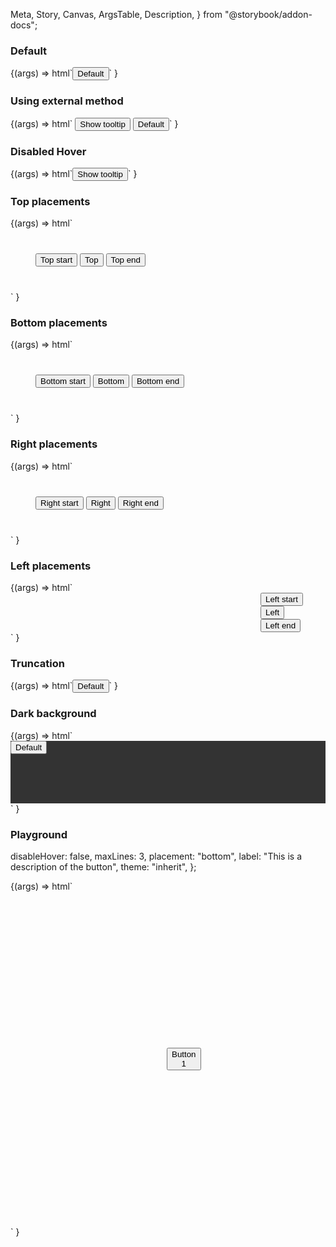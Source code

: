   Meta,
  Story,
  Canvas,
  ArgsTable,
  Description,
} from "@storybook/addon-docs";

<Meta title="Web Components/Tooltip" component="ic-tooltip" />

<Description markdown={readme} />

### Default

<Canvas>
  <Story name="Default" height="100px" parameters={{ loki: { skip: true } }}>
    {(args) =>
      html`<ic-tooltip
        label="This is a description of the button"
        target="test-button-default"
        id="ic-tooltip-test-button-default"
        ><button
          id="test-button-default"
          aria-describedby="ic-tooltip-test-button-default"
        >
          Default
        </button></ic-tooltip
      >`
    }
  </Story>
</Canvas>

### Using external method

<Canvas>
  <Story
    name="Using external method"
    height="100px"
    parameters={{ loki: { skip: true } }}
  >
    {(args) =>
      html`<script>
          let display = true;
          document
            .querySelector("#clickMe")
            .addEventListener("click", handleDisplay);
          const tooltip = document.querySelector("ic-tooltip");
          function handleDisplay() {
            tooltip.displayTooltip(display, true);
            display = !display;
          }
        </script>
        <button id="clickMe">Show tooltip</button>
        <ic-tooltip
          label="This is a description of the button"
          target="test-button-default"
          id="ic-tooltip-test-button-default"
          ><button
            id="test-button-default"
            aria-describedby="ic-tooltip-test-button-default"
          >
            Default
          </button></ic-tooltip
        >`
    }
  </Story>
</Canvas>

### Disabled Hover

<Canvas>
  <Story
    name="Disabled Hover"
    height="100px"
    parameters={{ loki: { skip: true } }}
  >
    {(args) =>
      html`<ic-tooltip
        label="This shows 'Code' has been copied"
        target="test-button-disable-hover"
        id="ic-tooltip-test-button-disable-hover"
        disable-hover="true"
        ><button
          id="test-button-disable-hover"
          aria-describedby="ic-tooltip-test-button-disable-hover"
          onclick="navigator.clipboard.writeText('Code')"
        >
          Show tooltip
        </button></ic-tooltip
      >`
    }
  </Story>
</Canvas>

### Top placements

<Canvas>
  <Story name="Top placements" parameters={{ loki: { skip: true } }}>
    {(args) =>
      html` <div style="margin: 40px">
        <ic-tooltip
          placement="top-start"
          label="This is a description of the button"
          id="ic-tooltip-test-button-top-start"
          target="test-button-top-start"
        >
          <button
            id="test-button-top-start"
            aria-describedby="ic-tooltip-test-button-top-start"
          >
            Top start
          </button>
        </ic-tooltip>
        <ic-tooltip
          placement="top"
          label="This is a description of the button"
          id="ic-tooltip-test-button-top"
          target="test-button-top"
        >
          <button
            id="test-button-top"
            aria-describedby="ic-tooltip-test-button-top"
          >
            Top
          </button>
        </ic-tooltip>
        <ic-tooltip
          placement="top-end"
          label="This is a description of the button"
          id="ic-tooltip-test-button-top-end"
          target="test-button-top-end"
        >
          <button
            id="test-button-top-end"
            aria-describedby="ic-tooltip-test-button-top-end"
          >
            Top end
          </button></ic-tooltip
        >
      </div>`
    }
  </Story>
</Canvas>

### Bottom placements

<Canvas>
  <Story name="Bottom placements" parameters={{ loki: { skip: true } }}>
    {(args) =>
      html` <div style="margin: 40px">
        <ic-tooltip
          placement="bottom-start"
          label="This is a description of the button"
          id="ic-tooltip-test-button-bottom-start"
          target="test-button-bottom-start"
        >
          <button
            id="test-button-bottom-start"
            aria-describedby="ic-tooltip-test-button-bottom-start"
          >
            Bottom start
          </button>
        </ic-tooltip>
        <ic-tooltip
          placement="bottom"
          label="This is a description of the button"
          id="ic-tooltip-test-button-bottom"
          target="test-button-bottom"
        >
          <button
            id="test-button-bottom"
            aria-describedby="ic-tooltip-test-button-bottom"
          >
            Bottom
          </button>
        </ic-tooltip>
        <ic-tooltip
          placement="bottom-end"
          label="This is a description of the button"
          id="ic-tooltip-test-button-bottom-end"
          target="test-button-bottom-end"
        >
          <button
            id="test-button-bottom-end"
            aria-describedby="ic-tooltip-test-button-bottom-end"
          >
            Bottom end
          </button></ic-tooltip
        >
      </div>`
    }
  </Story>
</Canvas>

### Right placements

<Canvas>
  <Story name="Right placements" parameters={{ loki: { skip: true } }}>
    {(args) =>
      html` <div style="margin: 40px">
        <ic-tooltip
          placement="right-start"
          label="This is a description of the button"
          id="ic-tooltip-test-button-right-start"
          target="test-button-right-start"
        >
          <button
            id="test-button-right-start"
            aria-describedby="ic-tooltip-test-button-right-start"
          >
            Right start
          </button>
        </ic-tooltip>
        <ic-tooltip
          placement="right"
          label="This is a description of the button"
          id="ic-tooltip-test-button-right"
          target="test-button-right"
        >
          <button
            id="test-button-right"
            aria-describedby="ic-tooltip-test-button-right"
          >
            Right
          </button>
        </ic-tooltip>
        <ic-tooltip
          placement="right-end"
          label="This is a description of the button"
          id="ic-tooltip-test-button-right-end"
          target="test-button-right-end"
        >
          <button
            id="test-button-right-end"
            aria-describedby="ic-tooltip-test-button-right-end"
          >
            Right end
          </button></ic-tooltip
        >
      </div>`
    }
  </Story>
</Canvas>

### Left placements

<Canvas>
  <Story name="Left placements" parameters={{ loki: { skip: true } }}>
    {(args) =>
      html` <div style="margin-left: 400px">
        <ic-tooltip
          placement="left-start"
          label="This is a description of the button"
          id="ic-tooltip-test-button-left-start"
          target="test-button-left-start"
        >
          <button
            id="test-button-left-start"
            aria-describedby="ic-tooltip-test-button-left-start"
          >
            Left start
          </button>
        </ic-tooltip>
        <ic-tooltip
          placement="left"
          label="This is a description of the button"
          id="ic-tooltip-test-button-left"
          target="test-button-left"
        >
          <button
            id="test-button-left"
            aria-describedby="ic-tooltip-test-button-left"
          >
            Left
          </button>
        </ic-tooltip>
        <ic-tooltip
          placement="left-end"
          label="This is a description of the button"
          id="ic-tooltip-test-button-left-end"
          target="test-button-left-end"
        >
          <button
            id="test-button-left-end"
            aria-describedby="ic-tooltip-test-button-left-end"
          >
            Left end
          </button></ic-tooltip
        >
      </div>`
    }
  </Story>
</Canvas>

### Truncation

<Canvas>
  <Story name="Truncation" height="100px" parameters={{ loki: { skip: true } }}>
    {(args) =>
      html`<ic-tooltip
        label="This is a body of text that is truncated to three lines within a tooltip. It has been truncated based on the max-lines property. The number of lines in the text is clamped to the number passed through the max-lines property."
        target="test-button-truncation"
        max-lines="3"
        id="ic-tooltip-test-button-truncation"
        ><button
          id="test-button-truncation"
          aria-describedby="ic-tooltip-test-button-truncation"
        >
          Default
        </button></ic-tooltip
      >`
    }
  </Story>
</Canvas>

### Dark background

<Canvas>
  <Story name="Dark background" parameters={{ loki: { skip: true } }}>
    {(args) =>
      html`<div style="height: 100px;background-color:#333333;">
        <ic-tooltip
          label="This is a description of the button"
          id="ic-tooltip-test-button-dark"
          target="test-button-dark"
        >
          <button
            id="test-button-dark"
            aria-describedby="ic-tooltip-test-button-dark"
          >
            Default
          </button>
        </ic-tooltip>
      </div>`
    }
  </Story>
</Canvas>

### Playground

  disableHover: false,
  maxLines: 3,
  placement: "bottom",
  label: "This is a description of the button",
  theme: "inherit",
};

<Canvas>
  <Story
    args={defaultArgs}
    argTypes={{
      placement: {
        options: [
          "bottom",
          "top-start",
          "top",
          "top-end",
          "right-start",
          "right",
          "right-end",
          "bottom-end",
          "bottom-start",
          "left-end",
          "left",
          "left-start",
        ],
        control: { type: "select" },
      },
      theme: {
        options: ["inherit", "light", "dark"],
        control: { type: "inline-radio" },
      },
    }}
    name="Playground"
    parameters={{ loki: { skip: true } }}
  >
    {(args) =>
      html`<div style="margin: 250px">
        <ic-tooltip
          label=${args.label}
          placement=${args.placement}
          max-lines=${args.maxLines}
          disable-hover=${args.disableHover}
          id="ic-tooltip-test-button-default"
          target="button-id"
          theme=${args.theme}
        >
          <button
            id="button-id"
            aria-describedby="ic-tooltip-test-button-default"
          >
            Button 1
          </button>
        </ic-tooltip>
      </div> `
    }
  </Story>
</Canvas>
